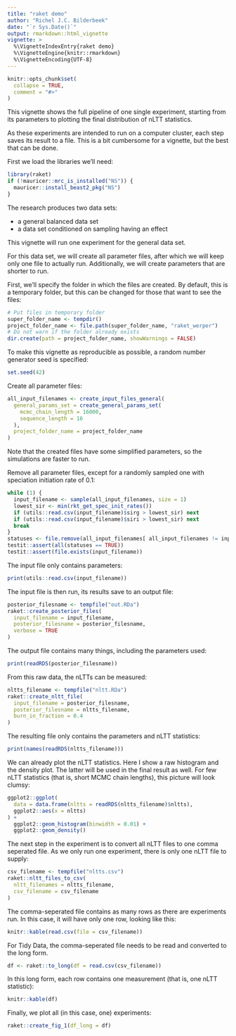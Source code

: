 ```yaml
---
title: "raket demo"
author: "Richel J.C. Bilderbeek"
date: "`r Sys.Date()`"
output: rmarkdown::html_vignette
vignette: >
  %\VignetteIndexEntry{raket demo}
  %\VignetteEngine{knitr::rmarkdown}
  %\VignetteEncoding{UTF-8}
---
```


```r
knitr::opts_chunk$set(
  collapse = TRUE,
  comment = "#>"
)
```

This vignette shows the full pipeline of one single experiment, starting 
from its parameters to plotting the final distribution of nLTT statistics.

As these experiments are intended to run on a computer cluster, each
step saves its result to a file. This is a bit cumbersome for a vignette,
but the best that can be done.

First we load the libraries we'll need:

```r
library(raket)
if (!mauricer::mrc_is_installed("NS")) {
  mauricer::install_beast2_pkg("NS")
}
```

The research produces two data sets:

 * a general balanced data set
 * a data set conditioned on sampling having an effect

This vignette will run one experiment for the general data set.

For this data set, we will create all parameter files, after which we
will keep only one file to actually run. Additionally, we will create
parameters that are shorter to run.

First, we'll specify the folder in which the files are created. By default,
this is a temporary folder, but this can be changed for those that
want to see the files:

```r
# Put files in temporary folder
super_folder_name <- tempdir()
project_folder_name <- file.path(super_folder_name, "raket_werper")
# Do not warn if the folder already exists
dir.create(path = project_folder_name, showWarnings = FALSE)
```

To make this vignette as reproducible as possible,
a random number generator seed is specified:

```r
set.seed(42)
```

Create all parameter files:

```r
all_input_filenames <- create_input_files_general(
  general_params_set = create_general_params_set(
    mcmc_chain_length = 16000,
    sequence_length = 16
  ),
  project_folder_name = project_folder_name
)
```

Note that the created files have some simplified parameters, 
so the simulations are faster to run.

Remove all parameter files, except for a randomly sampled one
with speciation initiation rate of 0.1:

```r
while (1) {
  input_filename <- sample(all_input_filenames, size = 1)
  lowest_sir <- min(rkt_get_spec_init_rates())
  if (utils::read.csv(input_filename)$sirg > lowest_sir) next
  if (utils::read.csv(input_filename)$siri > lowest_sir) next
  break
}
statuses <- file.remove(all_input_filenames[ all_input_filenames != input_filename] )
testit::assert(all(statuses == TRUE))
testit::assert(file.exists(input_filename))
```

The input file only contains parameters:

```r
print(utils::read.csv(input_filename))
```

The input file is then run, its results save to an output file:

```r
posterior_filesname <- tempfile("out.RDa")
raket::create_posterior_files(
  input_filename = input_filename,
  posterior_filesname = posterior_filesname,
  verbose = TRUE
)
```

The output file contains many things, including the parameters used:

```r
print(readRDS(posterior_filesname))
```

From this raw data, the nLTTs can be measured:

```r
nltts_filename <- tempfile("nltt.RDa")
raket::create_nltt_file(
  input_filename = posterior_filesname,
  posterior_filesname = nltts_filename,
  burn_in_fraction = 0.4
)
```

The resulting file only contains the parameters and nLTT statistics:

```r
print(names(readRDS(nltts_filename)))
```

We can already plot the nLTT statistics. Here I show a raw histogram
and the density plot. The latter will be used in the final result as
well. For few nLTT statistics (that is, short MCMC chain lengths), 
this picture will look clumsy:

```r
ggplot2::ggplot(
  data = data.frame(nltts = readRDS(nltts_filename)$nltts),
  ggplot2::aes(x = nltts)
) + 
  ggplot2::geom_histogram(binwidth = 0.01) + 
  ggplot2::geom_density()
```

The next step in the experiment is to convert all nLTT files to one 
comma seperated file. As we only run one experiment, there is only one
nLTT file to supply:

```r
csv_filename <- tempfile("nltts.csv")
raket::nltt_files_to_csv(
  nltt_filenames = nltts_filename, 
  csv_filename = csv_filename
)
```

The comma-seperated file contains as many rows as there are experiments run.
In this case, it will have only one row, looking like this:

```r
knitr::kable(read.csv(file = csv_filename))
```

For Tidy Data, the comma-seperated file needs to be read and converted to the 
long form.

```r
df <- raket::to_long(df = read.csv(csv_filename))
```

In this long form, each row contains one measurement (that is, 
one nLTT statistic):

```r
knitr::kable(df)
```

Finally, we plot all (in this case, one) experiments:

```r
raket::create_fig_1(df_long = df)
```

